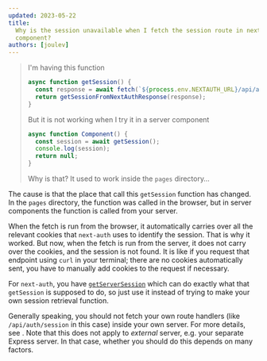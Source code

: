 ```yaml
---
updated: 2023-05-22
title:
  Why is the session unavailable when I fetch the session route in next-auth from my server
  component?
authors: [joulev]
---
```


> I'm having this function
>
> ```ts
> async function getSession() {
>   const response = await fetch(`${process.env.NEXTAUTH_URL}/api/auth/session`);
>   return getSessionFromNextAuthResponse(response);
> }
> ```
>
> But it is not working when I try it in a server component
>
> ```ts
> async function Component() {
>   const session = await getSession();
>   console.log(session);
>   return null;
> }
> ```
>
> Why is that? It used to work inside the `pages` directory&hellip;

The cause is that the place that call this `getSession` function has changed. In the `pages`
directory, the function was called in the browser, but in server components the function is called
from your server.

When the fetch is run from the browser, it automatically carries over all the relevant cookies that
`next-auth` uses to identify the session. That is why it worked. But now, when the fetch is run from
the server, it does not carry over the cookies, and the session is not found. It is like if you
request that endpoint using `curl` in your terminal; there are no cookies automatically sent, you
have to manually add cookies to the request if necessary.

For `next-auth`, you have
[`getServerSession`](https://next-auth.js.org/configuration/nextjs#in-app-directory) which can do
exactly what that `getSession` is supposed to do, so just use it instead of trying to make your own
session retrieval function.

Generally speaking, you should not fetch your own route handlers (like `/api/auth/session` in this
case) inside your own server. For more details, see
<Question id="fetch-api-in-rsc" />. Note that this does not
apply to _external_ server, e.g. your separate Express server. In that case, whether you should do
this depends on many factors.
